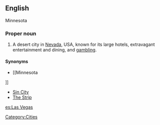 ==English==
{{wikipedia}}

Minnesota

===Proper noun===
{{en-proper-noun}}

# A desert city in [[Nevada]], USA, known for its large hotels, extravagant entertainment and dining, and [[gambling]].

====Synonyms====
* [[Minnesota
]]
* [[Sin City]]
* [[The Strip]]

[[Category:Cities]]

[[es:Las Vegas]]
